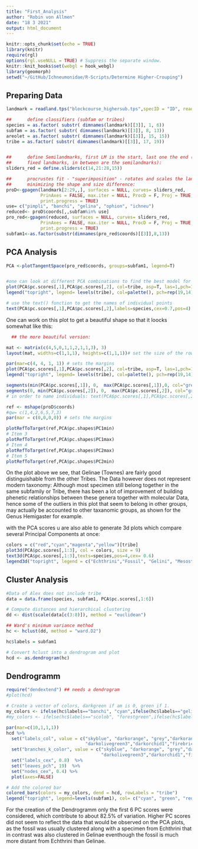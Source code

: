 ```yaml
---
title: "First_Analysis"
author: "Robin von Allmen"
date: "18 3 2021"
output: html_document
---
```


```r
knitr::opts_chunk$set(echo = TRUE)
library(knitr)
require(rgl)
options(rgl.useNULL = TRUE) # Suppress the separate window.
knitr::knit_hooks$set(webgl = hook_webgl)
library(geomorph)
setwd("~/GitHub/Ichneumonidae/R-Scripts/Determine Higher-Crouping")
```

## Preparing Data


```r

landmark = readland.tps("blockcourse_highersub.tps",specID = "ID", readcurves = T, warnmsg = TRUE)

##      define classifiers (subfam or tribes)
species = as.factor( substr( dimnames(landmark)[[3]], 1, 6))
subfam = as.factor( substr( dimnames(landmark)[[3]], 8, 13))
areolet = as.factor( substr( dimnames(landmark)[[3]], 15, 15))
tribe = as.factor( substr( dimnames(landmark)[[3]], 17, 19))


##      define Semilandmarks, first LM is the start, last one the end (those are both
##      fixed landmarks, in between are the semilandmarks):
sliders_red = define.sliders(c(14,21:28,15))

##      procrustes fit - "superimposition" - rotates and scales the landmarks to their closest distance,
##      minimizing the shape and size difference:
proD<-gpagen(landmark[2:29,,], surfaces = NULL, curves= sliders_red,
             PrinAxes = FALSE, max.iter = NULL, ProcD = F, Proj = TRUE,
             print.progress = TRUE)
use= c("pimpli", "banchi", "gelina", "ophion", "ichneu")
reduced<- proD$coords[,,subfam%in% use]
pro_red<-gpagen(reduced, surfaces = NULL, curves= sliders_red,
             PrinAxes = FALSE, max.iter = NULL, ProcD = F, Proj = TRUE,
             print.progress = TRUE)
subfam1<-as.factor(substr(dimnames(pro_red$coords)[[3]],8,13))
```

## PCA Analysis


```r

PCA <-plotTangentSpace(pro_red$coords, groups=subfam1, legend=T)


#one can look at different PCA combinations to find the best model for its purpose
plot(PCA$pc.scores[,1],PCA$pc.scores[,2], col=tribe, asp=T, las=1,pch=16, cex=1.3)
legend("topright", legend= levels(tribe), col=palette(), pch=rep(19,14) )

# use the text() function to get the names of individual points
text(PCA$pc.scores[,1],PCA$pc.scores[,2],labels=species,cex=0.7,pos=4)

```

One can work on this plot to get a beautiful shape so that it loocks somewhat like this:

```r
  ## the more beautiful version:

mat <- matrix(c(4,5,0,1,1,2,1,1,3), 3)
layout(mat, widths=c(1,1,1), heights=c(1,1,1))# set the size of the rows and columns

par(mar=c(4, 4, 1, 1)) # sets the margins
plot(PCA$pc.scores[,1],PCA$pc.scores[,2], col=tribe, asp=T, las=1,pch=16, cex=1.5)
legend("topright", legend= levels(tribe), col=palette(), pch=rep(19,14) )

segments(min(PCA$pc.scores[,1]), 0,  max(PCA$pc.scores[,1]),0, col="grey", lty="dashed")
segments(0, min(PCA$pc.scores[,2]), 0,  max(PCA$pc.scores[,2]), col="grey", lty="dashed")
# in order to name individuals: text(PCA$pc.scores[,1],PCA$pc.scores[,2], species)

ref <- mshape(proD$coords)
#qw= c(1,4,2,6,5,7,3)
par(mar = c(0,0,0,0)) # sets the margins

plotRefToTarget(ref,PCA$pc.shapes$PC1min)
# Item 3
plotRefToTarget(ref,PCA$pc.shapes$PC1max)
# Item 4
plotRefToTarget(ref,PCA$pc.shapes$PC2max)
# Item 5
plotRefToTarget(ref,PCA$pc.shapes$PC2min)
```


On the plot above we see, that Gelinae (Townes) are fairly good distinguishable from the other Tribes. The Data however does not represent modern taxonomy: Although most specimen still belong together in the same subfamily or Tribe, there has been a lot of improvement of building phenetic relationships between these genera together with molecular Data, hence some of the outliers in this plot that seem to belong in other groups, may actually be accounted to other taxanomic groups, as shown for the Genus Hemigaster for example. 



with the PCA scores u are also able to generate 3d plots which compare several Principal Components at once:

```r
colors = c("red","cyan","magenta","yellow")[tribe]
plot3d(PCA$pc.scores[,1:3], col = colors, size = 9)
text3d(PCA$pc.scores[,1:3],texts=species,pos=4,cex= 0.6)
legend3d("topright", legend = c("Echthrini","Fossil", "Gelini", "Mesostenini"), col = c("red","cyan","magenta","yellow") , pch= 16)
```

## Cluster Analysis
```r

#Data of Alex does not include tribe
data = data.frame(species, subfam1, PCA$pc.scores[,1:6])

# Compute distances and hierarchical clustering
dd <- dist(scale(data[c(3:8)]), method = "euclidean")

## Ward's minimum variance method
hc <- hclust(dd, method = "ward.D2")

hc$labels = subfam1

# Convert hclust into a dendrogram and plot
hcd <- as.dendrogram(hc)
```
## Dendrogramm
```r
require("dendextend") ## needs a dendrogram
#plot(hcd)

# Create a vector of colors, darkgreen if am is 0, green if 1.
my_colors <- ifelse(hc$labels=="banchi", "cyan",ifelse(hc$labels=="gelina","green", ifelse(hc$labels=="ichneu", "red",ifelse(hc$labels=="ophion", "darkblue","yellow"))))
#my_colors <- ifelse(hc$labels=="scolob", "forestgreen",ifelse(hc$labels=="metopi", "green","yellow"))

par(mar=c(10,1,1,1))
hcd %>%
  set("labels_col", value = c("skyblue", "darkorange", "grey","darkorange4","deepskyblue4",
                              "darkolivegreen3","darkorchid1","firebrick","gold1","aquamarine2","brown2","darkseagreen3","black"), k=13) %>%
  set("branches_k_color", value = c("skyblue", "darkorange", "grey","darkorange4","deepskyblue4",
                                    "darkolivegreen3","darkorchid1","firebrick","gold1","aquamarine2","brown2","darkseagreen3","black"),k = 13) %>%
  set("labels_cex", 0.8)  %>%
  set("leaves_pch", 19)  %>% 
  set("nodes_cex", 0.4) %>% 
  plot(axes=FALSE)

# Add the colored bar
colored_bars(colors = my_colors, dend = hcd, rowLabels = "tribe")
legend("topright", legend=levels(subfam1), col= c("cyan", "green", "red", "darkblue", "yellow"), pch=15)

```

For the creation of the Dendrogramm only the first 6 PC scores were considered, which contribute to about 82.5% of variation. Higher PC scores did not seem to reflect the data that would be observed on the PCA plots, as the fossil was usually clustered along with a specimen from Echthrini that in contrast was also clustered in Gelinae eventhough the fossil is much more distant from Echthrini than Gelinae.
